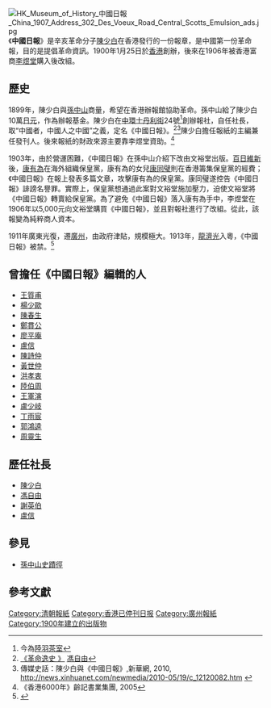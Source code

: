 {{distinguish|中國日報香港版}}
[[File:HK_Museum_of_History_中國日報_China_1907_Address_302_Des_Voeux_Road_Central_Scotts_Emulsion_ads.jpg|thumb]]
《'''中國日報'''》是辛亥革命分子[[陳少白|陳少白]]在香港發行的一份報章，是中國第一份革命報，目的是提倡革命資訊。1900年1月25日於[[香港|香港]]創辦，後來在1906年被香港富商[[李煜堂|李煜堂]]購入後改組。

==歷史==
1899年，陳少白與[[孫中山|孫中山]]商量，希望在香港辦報館協助革命。孫中山給了陳少白10萬[[日元|日元]]，作為辦報基金。陳少白在[[中環|中環]][[士丹利街|士丹利街]]24號<ref>今為[[陸羽茶室|陸羽茶室]]</ref>創辦報社，自任社長，取“中國者，中國人之中國”之義，定名《中國日報》。<ref>[http://vip.book.sina.com.cn/book/chapter_91630_59917.html 《革命逸史 》] {{Wayback|url=http://vip.book.sina.com.cn/book/chapter_91630_59917.html |date=20190124062847 }}[[馮自由|馮自由]]</ref><ref>傳媒史話：陳少白與《中國日報》,新華網, 2010, http://news.xinhuanet.com/newmedia/2010-05/19/c_12120082.htm {{Wayback|url=http://news.xinhuanet.com/newmedia/2010-05/19/c_12120082.htm |date=20170220202558 }}</ref>陳少白擔任報紙的主編兼任發刊人。後來報紙的財政來源主要靠李煜堂資助。<ref>《香港6000年》齡記書業集團, 2005</ref>

1903年，由於營運困難，《中國日報》在孫中山介紹下改由文裕堂出版。[[百日維新|百日維新]]後，[[康有為|康有為]]在海外組織保皇黨，康有為的女兒[[康同璧|康同璧]]則在香港籌集保皇黨的經費；《中國日報》在報上發表多篇文章，攻擊康有為的保皇黨。康同璧遂控告《中國日報》誹謗名譽罪。實際上，保皇黨想通過此案對文裕堂施加壓力，迫使文裕堂將《中國日報》轉賣給保皇黨。為了避免《中國日報》落入康有為手中，李煜堂在1906年以5,000元向文裕堂購買《中國日報》，並且對報社進行了改組。從此，該報變為純粹商人資本。

1911年廣東光復，遷[[廣州|廣州]]，由政府津貼，規模極大。1913年，[[龍濟光|龍濟光]]入粵，《中國日報》被禁。<ref>{{Cite web |url=http://www.lib.hku.hk/syshk/C.html |title=在香港創立的革命報刊 |access-date=2011-11-12 |archive-url=https://web.archive.org/web/20110910063337/http://www.lib.hku.hk/syshk/C.html |archive-date=2011-09-10 |dead-url=yes }}</ref>

== 曾擔任《中國日報》編輯的人 ==
*[[王質甫|王質甫]]
*[[楊少歐|楊少歐]]
*[[陳春生|陳春生]]
*[[鄭貫公|鄭貫公]]
*[[廖平庵|廖平庵]]
*[[盧信|盧信]]
*[[陳詩仲|陳詩仲]]
*[[黃世仲|黃世仲]]
*[[洪孝衷|洪孝衷]]
*[[陸伯周|陸伯周]]
*[[王軍演|王軍演]]
*[[盧少岐|盧少岐]]
*[[丁雨宸|丁雨宸]]
*[[郭鴻逵|郭鴻逵]]
*[[周靈生|周靈生]]

==歷任社長==
*[[陳少白|陳少白]]
*[[馮自由|馮自由]]
*[[謝英伯|謝英伯]]
*[[盧信|盧信]]

==參見==
*[[孫中山史蹟徑|孫中山史蹟徑]]

==參考文獻==
<references />

[[Category:清朝報紙|Category:清朝報紙]]
[[Category:香港已停刊日报|Category:香港已停刊日报]]
[[Category:廣州報紙|Category:廣州報紙]]
[[Category:1900年建立的出版物|Category:1900年建立的出版物]]